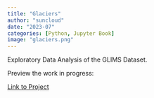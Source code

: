 ```yaml
---
title: "Glaciers"
author: "suncloud"
date: "2023-07"
categories: [Python, Jupyter Book]
image: "glaciers.png"
---
```


Exploratory Data Analysis of the GLIMS Dataset.

Preview the work in progress:

[Link to Project](https://sunny-netizen.github.io/GLIMS/glims_notebooks/introglims.html "GlIMS EDA")
